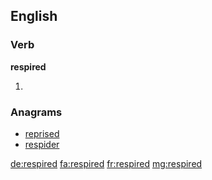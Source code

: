 ==English==

===Verb===
'''respired'''

# {{past of|respire}}

===Anagrams===
* [[reprised#English|reprised]]
* [[respider#English|respider]]

[[de:respired]]
[[fa:respired]]
[[fr:respired]]
[[mg:respired]]